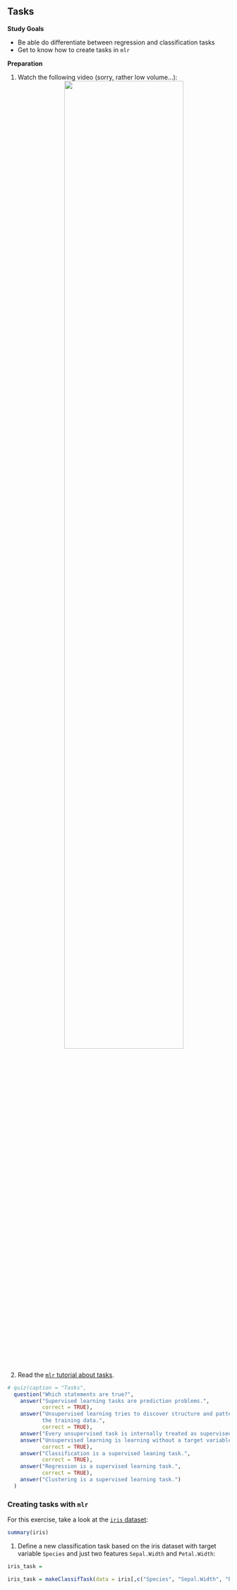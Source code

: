 ## Tasks

**Study Goals**

- Be able do differentiate between regression and classification tasks
- Get to know how to create tasks in `mlr`

**Preparation**

1.  Watch the following video  (sorry, rather low volume...):
    <center>
    ![](https://www.youtube.com/watch?v=pFWVIGPpupk&t=0s&index=3&list=PLMyWaJl2LoXyhFvMjtbBGs0Pi8khHbKm3){width="75%"}
    </center>

1.  Read the [`mlr` tutorial about tasks](https://mlr.mlr-org.com/articles/tutorial/task.html).

```r
# quiz(caption = "Tasks",
  question("Which statements are true?",
    answer("Supervised learning tasks are prediction problems.",
           correct = TRUE),
    answer("Unsupervised learning tries to discover structure and patterns in 
           the training data.",
           correct = TRUE),
    answer("Every unsupervised task is internally treated as supervised task."),
    answer("Unsupervised learning is learning without a target variable.", 
           correct = TRUE),
    answer("Classification is a supervised leaning task.", 
           correct = TRUE),
    answer("Regression is a supervised learning task.", 
           correct = TRUE),
    answer("Clustering is a supervised learning task.")
  )
```

### Creating tasks with `mlr`

For this exercise, take a look at the [`iris` dataset](https://en.wikipedia.org/wiki/Iris_flower_data_set):

```r
summary(iris)
```

1.  Define a new classification task based on the iris dataset with target variable `Species` and just two features `Sepal.Width` and `Petal.Width`:

```r
iris_task =
```

```r
iris_task = makeClassifTask(data = iris[,c("Species", "Sepal.Width", "Petal.Width")], target = "Species")
```

